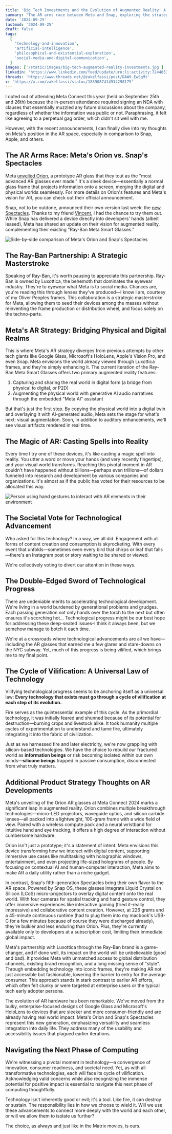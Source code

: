 ```yaml
---
title: 'Big Tech Investments and the Evolution of Augmented Reality: A Glimpse into Our Future as Information Beings'
summary: "The AR arms race between Meta and Snap, exploring the strategic brilliance of Meta's Ray-Ban partnership, and discussing the societal implications of our evolving relationship with technology. Are we becoming information beings or silicon beings?"
date: '2024-09-25'
lastmod: '2024-09-25'
draft: false
tags:
  [
    'technology-and-innovation',
    'artificial-intelligence',
    'philosophical-and-existential-exploration',
    'social-media-and-digital-communication',
  ]
images: ['/static/images/big-tech-augmented-reality-investments.jpg']
linkedin: 'https://www.linkedin.com/feed/update/urn:li:activity:7244853092142252032/'
threads: 'https://www.threads.net/@zakelfassi/post/DAW9_EwSqMt'
x: 'https://x.com/zakelfassi/status/1839087414914298179'
---
```


I opted out of attending Meta Connect this year (held on September 25th and 26th) because the in-person attendance required signing an NDA with clauses that essentially muzzled any future discussions about the company, regardless of whether the information was public or not. Paraphrasing, it felt like agreeing to a perpetual gag order, which didn't sit well with me.

However, with the recent announcements, I can finally dive into my thoughts on Meta's position in the AR space, especially in comparison to Snap, Apple, and others.

## The AR Arms Race: Meta's Orion vs. Snap's Spectacles

Meta [unveiled Orion](https://about.fb.com/news/2024/09/introducing-orion-our-first-true-augmented-reality-glasses/), a prototype AR glass that they tout as the "most advanced AR glasses ever made." It's a sleek device—essentially a normal glass frame that projects information onto a screen, merging the digital and physical worlds seamlessly. For more details on Orion's features and Meta's vision for AR, you can check out their official announcement.

Snap, not to be outdone, announced their own version last week: the [new Spectacles](https://www.spectacles.com/spectacles-24?lang=en-US). Thanks to my friend [Vincent](https://www.linkedin.com/in/vincent-trastour), I had the chance to try them out. While Snap has delivered a device directly into developers' hands (albeit leased), Meta has shared an update on their vision for augmented reality, complementing their existing "Ray-Ban Meta Smart Glasses."

![Side-by-side comparison of Meta's Orion and Snap's Spectacles](/static/images/orion-vs-spectacles.jpg)

## The Ray-Ban Partnership: A Strategic Masterstroke

Speaking of Ray-Ban, it's worth pausing to appreciate this partnership. Ray-Ban is owned by Luxottica, the behemoth that dominates the eyewear industry. They're to eyewear what Meta is to social media. Chances are, you're reading this through lenses they've produced—I know I am, courtesy of my Oliver Peoples frames. This collaboration is a strategic masterstroke for Meta, allowing them to seed their devices among the masses without reinventing the frame production or distribution wheel, and focus solely on the techno-parts.

## Meta's AR Strategy: Bridging Physical and Digital Realms

This is where Meta's AR strategy diverges from previous attempts by other tech giants like Google Glass, Microsoft's HoloLens, Apple's Vision Pro, and even Snap. Meta envisions the world already viewed through Luxottica frames, and they're simply enhancing it. The current iteration of the Ray-Ban Meta Smart Glasses offers two primary augmented reality features:

1. Capturing and sharing the real world in digital form (a bridge from physical to digital, or P2D)
2. Augmenting the physical world with generative AI audio narratives through the embedded "Meta AI" assistant

But that's just the first step. By copying the physical world into a digital twin and overlaying it with AI-generated audio, Meta sets the stage for what's next: visual augmentation. Soon, in addition to auditory enhancements, we'll see visual artifacts rendered in real time.

## The Magic of AR: Casting Spells into Reality

Every time I try one of these devices, it's like casting a magic spell into reality. You utter a word or move your hands (and very recently fingertips), and your visual world transforms. Reaching this pivotal moment in AR couldn't have happened without billions—perhaps even trillions—of dollars funneled into research and development by various companies and organizations. It's almost as if the public has voted for their resources to be allocated this way.

![Person using hand gestures to interact with AR elements in their environment](/static/images/ar-hand-gestures.jpg)

## The Societal Vote for Technological Advancement

Who asked for this technology? In a way, we all did. Engagement with all forms of content creation and consumption is skyrocketing. With every event that unfolds—sometimes even every bird that chirps or leaf that falls—there's an Instagram post or story waiting to be shared or viewed.

We're collectively voting to divert our attention in these ways.

## The Double-Edged Sword of Technological Progress

There are undeniable merits to accelerating technological development. We're living in a world burdened by generational problems and grudges. Each passing generation not only hands over the torch to the next but often ensures it's scorching hot... Technological progress might be our best hope for addressing these deep-seated issues–I think it always been, but we somehow manage to botch it each time.

We're at a crossroads where technological advancements are all we have—including the AR glasses that earned me a few glares and stare-downs on the NYC subway. Yet, much of this progress is being vilified, which brings me to my final point.

## The Cycle of Vilification: A Universal Law of Technology

Vilifying technological progress seems to be anchoring itself as a universal law: **Every technology that exists must go through a cycle of vilification at each step of its evolution.**

Fire serves as the quintessential example of this cycle. As the primordial technology, it was initially feared and shunned because of its potential for destruction—burning crops and livestock alike. It took humanity multiple cycles of experimentation to understand and tame fire, ultimately integrating it into the fabric of civilization.

Just as we harnessed fire and later electricity, we're now grappling with silicon-based technologies. We have the choice to rebuild our fractured world as **information beings** or risk becoming isolated within our own minds—**silicone beings** trapped in passive consumption, disconnected from what truly matters.

## Additional Product Strategy Thoughts on AR Developments

Meta's unveiling of the Orion AR glasses at Meta Connect 2024 marks a significant leap in augmented reality. Orion combines multiple breakthrough technologies—micro-LED projectors, waveguide optics, and silicon carbide lenses—all packed into a lightweight, 100-gram frame with a wide field of view. Paired with a wireless compute pack and a neural wristband for intuitive hand and eye tracking, it offers a high degree of interaction without cumbersome hardware.

Orion isn't just a prototype; it's a statement of intent. Meta envisions this device transforming how we interact with digital content, supporting immersive use cases like multitasking with holographic windows, entertainment, and even projecting life-sized holograms of people. By focusing on contextual AI and human-computer interaction, Meta aims to make AR a daily utility rather than a niche gadget.

In contrast, Snap's fifth-generation Spectacles bring their own flavor to the AR space. Powered by Snap OS, these glasses integrate Liquid Crystal on Silicon (LCoS) micro-projectors to overlay digital content onto the real world. With four cameras for spatial tracking and hand gesture control, they offer immersive experiences like interactive gaming (tried it–really impressive) and collaborative content creation. However, at 226 grams and a 45-minute continuous runtime (had to plug them into my macbook's USB-C for a few minutes because of course they were discharged already), they're bulkier and less enduring than Orion. Plus, they're currently available only to developers at a subscription cost, limiting their immediate global impact.

Meta's partnership with Luxottica through the Ray-Ban brand is a game-changer, and if done well, its impact on the world will be unbelievable (good and bad). It provides Meta with unmatched access to global distribution channels, existing brand recognition, and a long missing sense of "style". Through embedding technology into iconic frames, they're making AR not just accessible but fashionable, lowering the barrier to entry for the average consumer. This approach stands in stark contrast to earlier AR efforts, which often felt clunky or were targeted at enterprise users or the typical tech early adopter persona.

The evolution of AR hardware has been remarkable. We've moved from the bulky, enterprise-focused designs of Google Glass and Microsoft's HoloLens to devices that are sleeker and more consumer-friendly and are already having real world impact. Meta's Orion and Snap's Spectacles represent this new generation, emphasizing versatility and seamless integration into daily life. They address many of the usability and accessibility issues that plagued earlier iterations.

## Navigating the Next Phase of Computing

We're witnessing a pivotal moment in technology—a convergence of innovation, consumer readiness, and societal need. Yet, as with all transformative technologies, each will face its cycle of vilification. Acknowledging valid concerns while also recognizing the immense potential for positive impact is essential to navigate this next phase of computing thoughtfully.

Technology isn't inherently good or evil; it's a tool. Like fire, it can destroy or sustain. The responsibility lies in how we choose to wield it. Will we use these advancements to connect more deeply with the world and each other, or will we allow them to isolate us further?

The choice, as always and just like in the Matrix movies, is ours.
